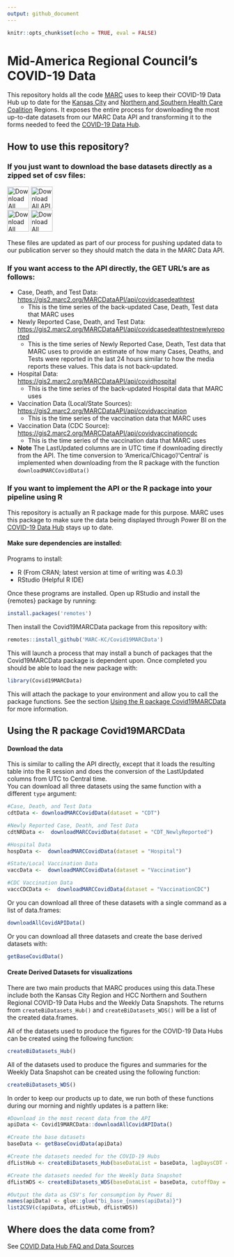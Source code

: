 ```yaml
---
output: github_document
---
```


<!-- README.md is generated from README.Rmd. Please edit that file -->

```r
knitr::opts_chunk$set(echo = TRUE, eval = FALSE)
```




# Mid-America Regional Council's COVID-19 Data

This repository holds all the code [MARC](https://www.marc.org/) uses to keep their COVID-19 Data Hub up to date for the [Kansas City](https://marc2.org/covidhub/) and [Northern and Southern Health Care Coalition](https://marc2.org/hcchub/) Regions. It exposes the entire process for downloading the most up-to-date datasets from our MARC Data API and transforming it to the forms needed to feed the [COVID-19 Data Hub](https://marc2.org/covidhub/).

## How to use this repository?

### If you just want to download the base datasets directly as a zipped set of csv files: 

<!-- [<img src="man/figures/downloadCSVs.png" height="50px">](https://marc2.org/coviddata/regionalcovid_datadictionary.xlsx) -->
[<img src="man/figures/downloadAllCSVs.png" height="50px" title="Download All COVID-19 Datasets as Zipped CSV's">](https://marc2.org/coviddata/CovidData_All.zip)
[<img src="man/figures/downloadBaseCSVs.png" height="50px" title="Download All API COVID-19 Datasets as Zipped CSV's">](https://marc2.org/coviddata/CovidData_Base.zip)  
[<img src="man/figures/downloadPowerBiCSVs.png" height="50px" title="Download All Power BI COVID-19 Datasets as Zipped CSV's">](https://marc2.org/coviddata/CovidData_PBI.zip)
[<img src="man/figures/downloadWeeklySnapshotCSVs.png" height="50px" title="Download All Weekly Data Snapshot COVID-19 Datasets as Zipped CSV's">](https://marc2.org/coviddata/CovidData_WDS.zip)


These files are updated as part of our process for pushing updated data to our publication server so they should match the data in the MARC Data API.

### If you want access to the API directly, the GET URL's are as follows:

*  Case, Death, and Test Data: </br><https://gis2.marc2.org/MARCDataAPI/api/covidcasedeathtest>  
    *  This is the time series of the back-updated Case, Death, Test data that MARC uses
*  Newly Reported Case, Death, and Test Data: </br><https://gis2.marc2.org/MARCDataAPI/api/covidcasedeathtestnewlyreported>
    *  This is the time series of Newly Reported Case, Death, Test data that MARC uses to provide an estimate of how many Cases, Deaths, and Tests were reported in the last 24 hours similar to how the media reports these values. This data is not back-updated.
*  Hospital Data: </br><https://gis2.marc2.org/MARCDataAPI/api/covidhospital>
    *  This is the time series of the back-updated Hospital data that MARC uses  
*  Vaccination Data (Local/State Sources): </br><https://gis2.marc2.org/MARCDataAPI/api/covidvaccination>
    *  This is the time series of the vaccination data that MARC uses  
*  Vaccination Data (CDC Source): </br><https://gis2.marc2.org/MARCDataAPI/api/covidvaccinationcdc>
    *  This is the time series of the vaccination data that MARC uses  
*  **Note** The LastUpdated columns are in UTC time if downloading directly from the API. The time conversion to 'America/Chicago'/'Central' is implemented when downloading from the R package with the function `downloadMARCCovidData()`


### If you want to implement the API or the R package into your pipeline using R

This repository is actually an R package made for this purpose. MARC uses this package to make sure the data being displayed through Power BI on the [COVID-19 Data Hub](https://marc2.org/covidhub/) stays up to date.

#### Make sure dependencies are installed:

Programs to install:

* R (From CRAN; latest version at time of writing was 4.0.3)
* RStudio (Helpful R IDE)

Once these programs are installed. Open up RStudio and install the {remotes} package by running:  
```r
install.packages('remotes')
```


Then install the Covid19MARCData package from this repository with:
```r
remotes::install_github('MARC-KC/Covid19MARCData')
```
This will launch a process that may install a bunch of packages that the Covid19MARCData package is dependent upon. Once completed you should be able to load the new package with:
```r
library(Covid19MARCData)
```
This will attach the package to your environment and allow you to call the package functions. See the section [Using the R package Covid19MARCData](#using-the-r-package-covid19marcdata) for more information.


## Using the R package Covid19MARCData 

#### Download the data

This is similar to calling the API directly, except that it loads the resulting table into the R session and does the conversion of the LastUpdated columns from UTC to Central time.  
You can download all three datasets using the same function with a different `type` argument:
```r
#Case, Death, and Test Data
cdtData <- downloadMARCCovidData(dataset = "CDT")

#Newly Reported Case, Death, and Test Data
cdtNRData <-  downloadMARCCovidData(dataset = "CDT_NewlyReported")

#Hospital Data
hospData <-  downloadMARCCovidData(dataset = "Hospital")

#State/Local Vaccination Data
vaccData <-  downloadMARCCovidData(dataset = "Vaccination")

#CDC Vaccination Data
vaccCDCData <-  downloadMARCCovidData(dataset = "VaccinationCDC")
```

Or you can download all three of these datasets with a single command as a list of data.frames:
```r
downloadAllCovidAPIData()
```

Or you can download all three datasets and create the base derived datasets with:
```r
getBaseCovidData()
```


#### Create Derived Datasets for visualizations

There are two main products that MARC produces using this data.These include both the Kansas City Region and HCC Northern and Southern Regional COVID-19 Data Hubs and the Weekly Data Snapshots. The returns from `createBiDatasets_Hub()` and `createBiDatasets_WDS()` will be a list of the created data.frames.

All of the datasets used to produce the figures for the COVID-19 Data Hubs can be created using the following function:
```r
createBiDatasets_Hub()
```


All of the datasets used to produce the figures and summaries for the Weekly Data Snapshot can be created using the following function:
```r
createBiDatasets_WDS()
```

In order to keep our products up to date, we run both of these functions during our morning and nightly updates is a pattern like:
```r
#Download in the most recent data from the API 
apiData <- Covid19MARCData::downloadAllCovidAPIData()

#Create the base datasets
baseData <- getBaseCovidData(apiData)

#Create the datasets needed for the COVID-19 Hubs
dfListHub <- createBiDatasets_Hub(baseDataList = baseData, lagDaysCDT = 10, lagDaysHosp = 2)

#Create the datasets needed for the Weekly Data Snapshot
dfListWDS <- createBiDatasets_WDS(baseDataList = baseData, cutoffDay = 'Sunday', lagDaysCDT = 10, lagDaysHosp = 2)

#Output the data as CSV's for consumption by Power Bi
names(apiData) <- glue::glue("bi_base_{names(apiData)}")
list2CSV(c(apiData, dfListHub, dfListWDS))
```


## Where does the data come from?
See [COVID Data Hub FAQ and Data Sources](https://experience.arcgis.com/experience/04aa1fd0d1184d139cfa4e3fa97fea6d/page/page_33/)
